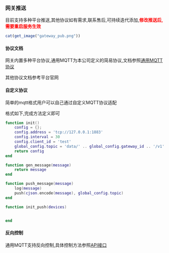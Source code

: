 ### 网关推送

目前支持多种平台推送,其他协议如有需求,联系售后,可持续迭代添加,<font color=red>**修改推送后,需要重启服务生效**</font>

```r
cat(get_image("gateway_pub.png"))
```

#### 协议文档

网关内置多种平台协议,通用MQTT为本公司定义的简易协议,文档参照[通用MQTT协议](/woody_mqtt.md)

其他协议文档参考平台官网

#### 自定义协议

简单的mqtt格式用户可以自己通过自定义MQTT协议适配

格式如下,完成方法定义即可
```lua
function init()
    config = {};
    config.address = 'tcp://127.0.0.1:1883'
    config.interval = 30
    config.client_id = 'test'
    global_config.topic = 'data/' .. global_config.gateway_id .. '/v1'
    return config
end

function gen_message(message)
    return message
end

function push_message(message)
    log(message)
    push(cjson.encode(message), global_config.topic)
end

function init_push(devices)


end
```

#### 反向控制
通用MQTT支持反向控制,具体控制方法参照[API接口](/api/mqtt.md)
